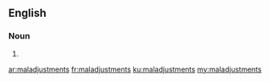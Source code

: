==English==

===Noun===
{{head|en|plural}}

# {{plural of|maladjustment|lang=en}}

[[ar:maladjustments]]
[[fr:maladjustments]]
[[ku:maladjustments]]
[[my:maladjustments]]